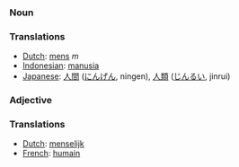 === Noun ===

=== Translations ===
*[[Dutch]]: [[mens]] ''m''
*[[Indonesian]]: [[manusia]]
*[[Japanese]]: [[人間]] ([[にんげん]], ningen),  [[人類]] ([[じんるい]], jinrui)

=== Adjective ===

=== Translations ===
*[[Dutch]]: [[menselijk]]
*[[French]]: [[humain]]